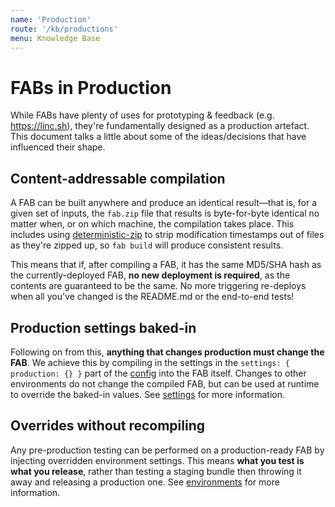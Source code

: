 ```yaml
---
name: 'Production'
route: '/kb/productions'
menu: Knowledge Base
---
```


# FABs in Production

While FABs have plenty of uses for prototyping & feedback (e.g. https://linc.sh), they're fundamentally designed as a production artefact. This document talks a little about some of the ideas/decisions that have influenced their shape.

## Content-addressable compilation

A FAB can be built anywhere and produce an identical result—that is, for a given set of inputs, the `fab.zip` file that results is byte-for-byte identical no matter when, or on which machine, the compilation takes place. This includes using [deterministic-zip](https://npm.im/deterministic-zip) to strip modification timestamps out of files as they're zipped up, so `fab build` will produce consistent results.

This means that if, after compiling a FAB, it has the same MD5/SHA hash as the currently-deployed FAB, **no new deployment is required**, as the contents are guaranteed to be the same. No more triggering re-deploys when all you've changed is the README.md or the end-to-end tests!

## Production settings baked-in

Following on from this, **anything that changes production must change the FAB**. We achieve this by compiling in the settings in the `settings: { production: {} }` part of the [config](/kb/configuration) into the FAB itself. Changes to other environments do not change the compiled FAB, but can be used at runtime to override the baked-in values. See [settings](/kb/settings) for more information.

## Overrides without recompiling

Any pre-production testing can be performed on a production-ready FAB by injecting overridden environment settings. This means **what you test is what you release**, rather than testing a staging bundle then throwing it away and releasing a production one. See [environments](/kb/environments) for more information.

